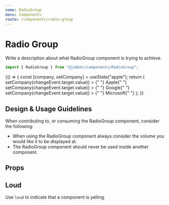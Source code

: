 ```yaml
---
name: RadioGroup
menu: Components
route: /components/radio-group
---
```



# Radio Group

<ComponentStatus stage="pre" responsive="no" accessible="no" />

Write a description about what RadioGroup component is trying to achieve.

```ts
import { RadioGroup } from "@jobber/components/RadioGroup";
```

<Playground>
  {() => {
    const [company, setCompany] = useState("apple");
    return (
      <RadioGroup
        name="dedicatedPhoneNumber"
        header="some text about the options"
        onChange={setCompany}
        value={company}
      >
        <RadioOption
          value="apple"
          name="dedicatedPhoneNumber"
          checked={company === "apple"}
          setSelected={changeEvent => setCompany(changeEvent.target.value)}
        >
          {" "}
          Apple{" "}
        </RadioOption>
        <RadioOption
          value="google"
          name="dedicatedPhoneNumber"
          checked={company === "google"}
          setSelected={changeEvent => setCompany(changeEvent.target.value)}
        >
          {" "}
          Google{" "}
        </RadioOption>
        <RadioOption
          value="microsoft"
          name="dedicatedPhoneNumber"
          checked={company === "microsoft"}
          setSelected={changeEvent => setCompany(changeEvent.target.value)}
        >
          {" "}
          Microsoft{" "}
        </RadioOption>
      </RadioGroup>
    );
  }}
</Playground>

<!--
  It is not necessary to include Design & Usage Guidlelines. Use this section
  to answer common questions and considerations about component usage.
-->

## Design & Usage Guidelines

When contributing to, or consuming the RadioGroup component, consider the
following:

- When using the RadioGroup component always consider the volume you would like
  it to be displayed at.
- The RadioGroup component should never be used inside another component.

## Props

<Props of={RadioGroup} />

<!--
  It is not necessary to provide an example of each prop. Use usage examples to
  highlight key features of a component or particular considerations.

  See `Button.mdx` for a good example of this.
-->

## Loud

Use `loud` to indicate that a component is yelling.

<Playground>
  <RadioGroup text="Fred" loud={true} />
</Playground>
